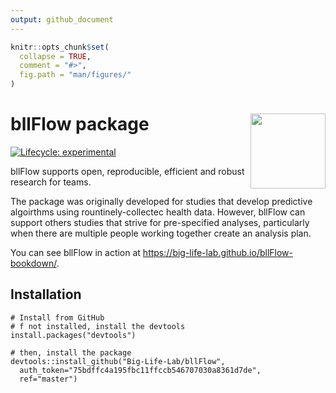 ```yaml
---
output: github_document
---
```


```r
knitr::opts_chunk$set(
  collapse = TRUE,
  comment = "#>",
  fig.path = "man/figures/"
)
```
<!-- README.md is generated from README.Rmd. Please edit that file -->


# bllFlow package <img src="man/figures/pbl-sticker.png" align="right" alt="" width="120" />

[![Lifecycle: experimental](https://img.shields.io/badge/lifecycle-experimental-orange.svg)](https://www.tidyverse.org/lifecycle/#experimental)

bllFlow supports open, reproducible, efficient and robust research for teams. 

The package was originally developed for studies that develop predictive 
algoirthms using rountinely-collectec health data. However, bllFlow can support 
others studies that strive for pre-specified analyses, particularly when there 
are multiple people working together create an analysis plan.

You can see bllFlow in action at [https://big-life-lab.github.io/bllFlow-bookdown/](https://big-life-lab.github.io/bllFlow-bookdown/).

## Installation
```
# Install from GitHub
# f not installed, install the devtools
install.packages("devtools")

# then, install the package
devtools::install_github("Big-Life-Lab/bllFlow", 
  auth_token="75bdffc4a195fbc11ffccb546707030a8361d7de",
  ref="master")
```
